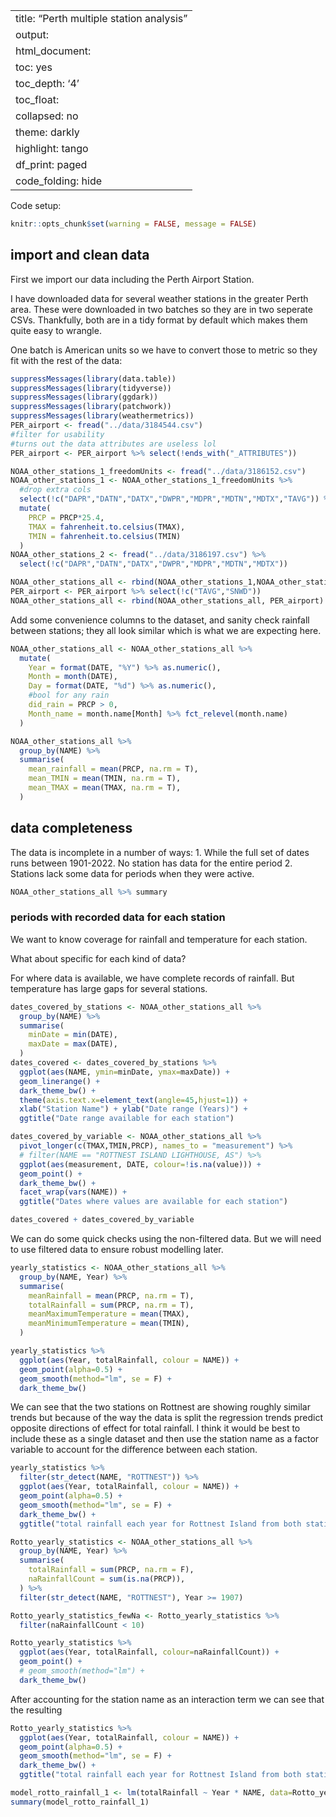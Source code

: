 
---
title: "Perth multiple station analysis"
output:
  html_document:
    toc: yes
    toc_depth: '4'
    toc_float:
      collapsed: no
    theme: darkly
    highlight: tango
    df_print: paged
    code_folding: hide
---

Code setup:
```r
knitr::opts_chunk$set(warning = FALSE, message = FALSE) 
```

## import and clean data

First we import our data including the Perth Airport Station.

I have downloaded data for several weather stations in the greater Perth area. These were downloaded in two batches so they are in two seperate CSVs. Thankfully, both are in a tidy format by default which makes them quite easy to wrangle. 

One batch is American units so we have to convert those to metric so they fit with the rest of the data:

```r
suppressMessages(library(data.table))
suppressMessages(library(tidyverse))
suppressMessages(library(ggdark))
suppressMessages(library(patchwork))
suppressMessages(library(weathermetrics))
PER_airport <- fread("../data/3184544.csv")
#filter for usability
#turns out the data attributes are useless lol
PER_airport <- PER_airport %>% select(!ends_with("_ATTRIBUTES"))

NOAA_other_stations_1_freedomUnits <- fread("../data/3186152.csv")
NOAA_other_stations_1 <- NOAA_other_stations_1_freedomUnits %>% 
  #drop extra cols
  select(!c("DAPR","DATN","DATX","DWPR","MDPR","MDTN","MDTX","TAVG")) %>% 
  mutate(
    PRCP = PRCP*25.4,
    TMAX = fahrenheit.to.celsius(TMAX),
    TMIN = fahrenheit.to.celsius(TMIN)
  )
NOAA_other_stations_2 <- fread("../data/3186197.csv") %>% 
  select(!c("DAPR","DATN","DATX","DWPR","MDPR","MDTN","MDTX"))

NOAA_other_stations_all <- rbind(NOAA_other_stations_1,NOAA_other_stations_2)
PER_airport <- PER_airport %>% select(!c("TAVG","SNWD"))
NOAA_other_stations_all <- rbind(NOAA_other_stations_all, PER_airport)
```

Add some convenience columns to the dataset, and sanity check rainfall between stations; they all look similar which is what we are expecting here.
```r
NOAA_other_stations_all <- NOAA_other_stations_all %>% 
  mutate(
    Year = format(DATE, "%Y") %>% as.numeric(),
    Month = month(DATE),
    Day = format(DATE, "%d") %>% as.numeric(),
    #bool for any rain
    did_rain = PRCP > 0,
    Month_name = month.name[Month] %>% fct_relevel(month.name)
  )

NOAA_other_stations_all %>% 
  group_by(NAME) %>% 
  summarise(
    mean_rainfall = mean(PRCP, na.rm = T),
    mean_TMIN = mean(TMIN, na.rm = T),
    mean_TMAX = mean(TMAX, na.rm = T),
  )
```

## data completeness

The data is incomplete in a number of ways:
1. While the full set of dates runs between 1901-2022. No station has data for the entire period
2. Stations lack some data for periods when they were active.

```r
NOAA_other_stations_all %>% summary
```

### periods with recorded data for each station

We want to know coverage for rainfall and temperature for each station.

What about specific for each kind of data?

For where data is available, we have complete records of rainfall. But temperature has large gaps for several stations.

```r
dates_covered_by_stations <- NOAA_other_stations_all %>% 
  group_by(NAME) %>% 
  summarise(
    minDate = min(DATE),
    maxDate = max(DATE),
  )
dates_covered <- dates_covered_by_stations %>% 
  ggplot(aes(NAME, ymin=minDate, ymax=maxDate)) +
  geom_linerange() +
  dark_theme_bw() +
  theme(axis.text.x=element_text(angle=45,hjust=1)) +
  xlab("Station Name") + ylab("Date range (Years)") +
  ggtitle("Date range available for each station")

dates_covered_by_variable <- NOAA_other_stations_all %>% 
  pivot_longer(c(TMAX,TMIN,PRCP), names_to = "measurement") %>%
  # filter(NAME == "ROTTNEST ISLAND LIGHTHOUSE, AS") %>% 
  ggplot(aes(measurement, DATE, colour=!is.na(value))) +
  geom_point() +
  dark_theme_bw() +
  facet_wrap(vars(NAME)) +
  ggtitle("Dates where values are available for each station")

dates_covered + dates_covered_by_variable
```

We can do some quick checks using the non-filtered data. But we will need to use filtered data to ensure robust modelling later.

```r
yearly_statistics <- NOAA_other_stations_all %>% 
  group_by(NAME, Year) %>% 
  summarise(
    meanRainfall = mean(PRCP, na.rm = T),
    totalRainfall = sum(PRCP, na.rm = T),
    meanMaximumTemperature = mean(TMAX),
    meanMinimumTemperature = mean(TMIN),
  ) 

yearly_statistics %>% 
  ggplot(aes(Year, totalRainfall, colour = NAME)) +
  geom_point(alpha=0.5) +
  geom_smooth(method="lm", se = F) +
  dark_theme_bw()
```

We can see that the two stations on Rottnest are showing roughly similar trends but because of the way the data is split the regression trends predict opposite directions of effect for total rainfall. I think it would be best to include these as a single dataset and then use the station name as a factor variable to account for the difference between each station.

```r
yearly_statistics %>% 
  filter(str_detect(NAME, "ROTTNEST")) %>% 
  ggplot(aes(Year, totalRainfall, colour = NAME)) +
  geom_point(alpha=0.5) +
  geom_smooth(method="lm", se = F) +
  dark_theme_bw() +
  ggtitle("total rainfall each year for Rottnest Island from both stations")
```

```r
Rotto_yearly_statistics <- NOAA_other_stations_all %>% 
  group_by(NAME, Year) %>%
  summarise(
    totalRainfall = sum(PRCP, na.rm = F),
    naRainfallCount = sum(is.na(PRCP)),
  ) %>% 
  filter(str_detect(NAME, "ROTTNEST"), Year >= 1907)

Rotto_yearly_statistics_fewNa <- Rotto_yearly_statistics %>% 
  filter(naRainfallCount < 10)

Rotto_yearly_statistics %>% 
  ggplot(aes(Year, totalRainfall, colour=naRainfallCount)) +
  geom_point() +
  # geom_smooth(method="lm") +
  dark_theme_bw()
```

After accounting for the station name as an interaction term we can see that the resulting 

```r
Rotto_yearly_statistics %>% 
  ggplot(aes(Year, totalRainfall, colour = NAME)) +
  geom_point(alpha=0.5) +
  geom_smooth(method="lm", se = F) +
  dark_theme_bw() +
  ggtitle("total rainfall each year for Rottnest Island from both stations")

model_rotto_rainfall_1 <- lm(totalRainfall ~ Year * NAME, data=Rotto_yearly_statistics_fewNa)
summary(model_rotto_rainfall_1)
```






